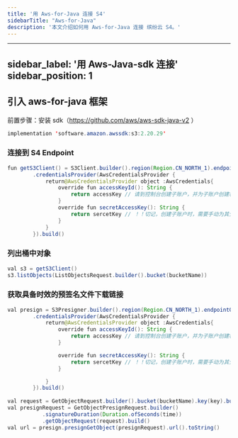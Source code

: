```yaml
---
title: '用 Aws-for-Java 连接 S4'
sidebarTitle: "Aws-for-Java"
description: '本文介绍如何用 Aws-for-Java 连接 缤纷云 S4。'
---
```


---
sidebar_label: '用 Aws-Java-sdk 连接'
sidebar_position: 1
---
## 引入 aws-for-java 框架

前置步骤：安装 sdk（https://github.com/aws/aws-sdk-java-v2 ）

```java s4-demo.java
implementation 'software.amazon.awssdk:s3:2.20.29'
```

### 连接到 S4 Endpoint
```java s4-demo.java
fun getS3Client() = S3Client.builder().region(Region.CN_NORTH_1).endpointOverride(URI.create("https://s3.bitiful.net/"))// 请填入控制台 “Bucket 设置” 页面底部的 “Endpoint” 标签中的信息
        .credentialsProvider(AwsCredentialsProvider {
            return@AwsCredentialsProvider object :AwsCredentials{
                override fun accessKeyId(): String {
                    return accessKey // 请到控制台创建子账户，并为子账户创建相应 accessKey
                }
                override fun secretAccessKey(): String {
                    return sercetKey // ！！切记，创建子账户时，需要手动为其分配具体权限！！
                }
            }
        }).build()
```

### 列出桶中对象
```java s4-demo.java
val s3 = getS3Client()
s3.listObjects(ListObjectsRequest.builder().bucket(bucketName))
```

### 获取具备时效的预签名文件下载链接

```java s4-demo.java
val presign = S3Presigner.builder().region(Region.CN_NORTH_1).endpointOverride(URI.create("https://s3.bitiful.net/"))// 请填入控制台 “Bucket 设置” 页面底部的 “Endpoint” 标签中的信息
        .credentialsProvider(AwsCredentialsProvider {
            return@AwsCredentialsProvider object :AwsCredentials{
                override fun accessKeyId(): String {
                    return accessKey // 请到控制台创建子账户，并为子账户创建相应 accessKey
                }

                override fun secretAccessKey(): String {
                    return sercetKey // ！！切记，创建子账户时，需要手动为其分配具体权限！！
                }

            }
        }).build()
        
val request = GetObjectRequest.builder().bucket(bucketName).key(key).build()
val presignRequest = GetObjectPresignRequest.builder()
           .signatureDuration(Duration.ofSeconds(time))
           .getObjectRequest(request).build()
val url = presign.presignGetObject(presignRequest).url().toString()
```